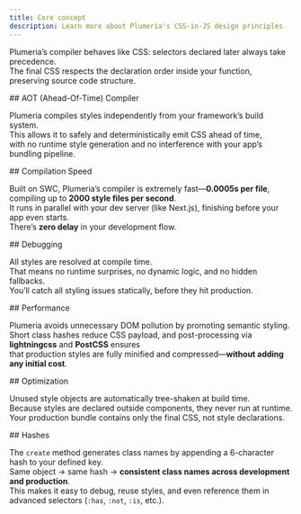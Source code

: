 ```yaml
---
title: Core concept
description: Learn more about Plumeria's CSS-in-JS design principles
---
```


Plumeria’s compiler behaves like CSS: selectors declared later always take precedence.  
The final CSS respects the declaration order inside your function, preserving source code structure.

<Steps>
<Step>
## AOT (Ahead-Of-Time) Compiler

Plumeria compiles styles independently from your framework’s build system.  
This allows it to safely and deterministically emit CSS ahead of time,  
with no runtime style generation and no interference with your app’s bundling pipeline.
</Step>

<Step>
## Compilation Speed

Built on SWC, Plumeria’s compiler is extremely fast—**0.0005s per file**, compiling up to **2000 style files per second**.  
It runs in parallel with your dev server (like Next.js), finishing before your app even starts.  
There’s **zero delay** in your development flow.
</Step>

<Step>
## Debugging

All styles are resolved at compile time.  
That means no runtime surprises, no dynamic logic, and no hidden fallbacks.  
You’ll catch all styling issues statically, before they hit production.
</Step>

<Step>
## Performance

Plumeria avoids unnecessary DOM pollution by promoting semantic styling.  
Short class hashes reduce CSS payload, and post-processing via **lightningcss** and **PostCSS** ensures  
that production styles are fully minified and compressed—**without adding any initial cost**.
</Step>

<Step>
## Optimization

Unused style objects are automatically tree-shaken at build time.  
Because styles are declared outside components, they never run at runtime.  
Your production bundle contains only the final CSS, not style declarations.
</Step>

<Step>
## Hashes

The `create` method generates class names by appending a 6-character hash to your defined key.  
Same object → same hash → **consistent class names across development and production**.  
This makes it easy to debug, reuse styles, and even reference them in advanced selectors (`:has`, `:not`, `:is`, etc.).
</Step>
</Steps>
